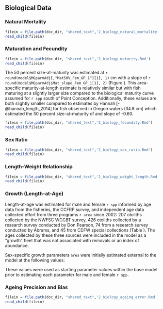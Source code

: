 ## Biological Data

### Natural Mortality

```r
filein = file.path(doc_dir, "shared_text",'2_biology_natural_mortality.Rmd')
read_child(filein)
```


### Maturation and Fecundity


```r
filein = file.path(doc_dir, "shared_text",'2_biology_maturity.Rmd')
read_child(filein)
```

The 50 percent size-at-maturity was estimated at `r round(model$MGparmAdj[,"Mat50%_Fem_GP_1"][1], 1)` cm with a slope of `r round(model$MGparmAdj$Mat_slope_Fem_GP_1[1], 2)` (Figure \ref{fig:maturity}). This area-specific maturity-at-length estimate is relatively similar but with fish maturing at a slightly larger size compared to the biological maturity curve assumed for `r spp` south of Point Conception. Additionally, these values are both slightly smaller compared to estimates by Hannah [-@hannah_length_2014] for fish observed in Oregon waters (34.8 cm) which estimated the 50 percent size-at-maturity of  and slope of -0.60.

```r
filein = file.path(doc_dir, "shared_text",'2_biology_fecundity.Rmd')
read_child(filein)
```


### Sex Ratio

```r
filein = file.path(doc_dir, "shared_text",'2_biology_sex_ratio.Rmd')
read_child(filein)
```


### Length-Weight Relationship

```r
filein = file.path(doc_dir, "shared_text",'2_biology_weight_length.Rmd')
read_child(filein)
```


### Growth (Length-at-Age) {#length-at-age}

Length-at-age was estimated for male and female `r spp` informed by age data from the fisheries, the CCFRP survey, and independent age data collected effort from three programs `r area` since 2002: 207 otoliths collected by the NWFSC WCGBT survey, 426 otoliths collected by a research survey conducted by Don Pearson, 74 from a research survey conducted by Abrams, and 45 from CDFW special collections (Table \ref{tab:growth-age-samps}). The ages collected by these three sources were included in the model as a "growth" fleet that was not associated with removals or an index of abundance. 

Sex-specific growth parameters `area` were initially estimated external to the model at the following values:

\begin{centering}

Females $L_{\infty}$ = 48.5 cm; $L_1$ = 9.1 cm; $k$ = 0.174 per year

Males $L_{\infty}$ = 46.8 cm; $L_1$ = 5.3 cm; $k$ = 0.207 per year

\end{centering}

\vspace{0.50cm}

These values were used as starting parameter values within the base model prior to estimating each parameter for male and female `r spp`.

### Ageing Precision and Bias

```r
filein = file.path(doc_dir, "shared_text",'2_biology_ageing_error.Rmd')
read_child(filein)
```
